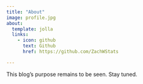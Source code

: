 ```yaml
---
title: "About"
image: profile.jpg
about:
  template: jolla
  links:
    - icon: github
      text: Github
      href: https://github.com/ZachWStats

---
```


This blog's purpose remains to be seen. Stay tuned.
